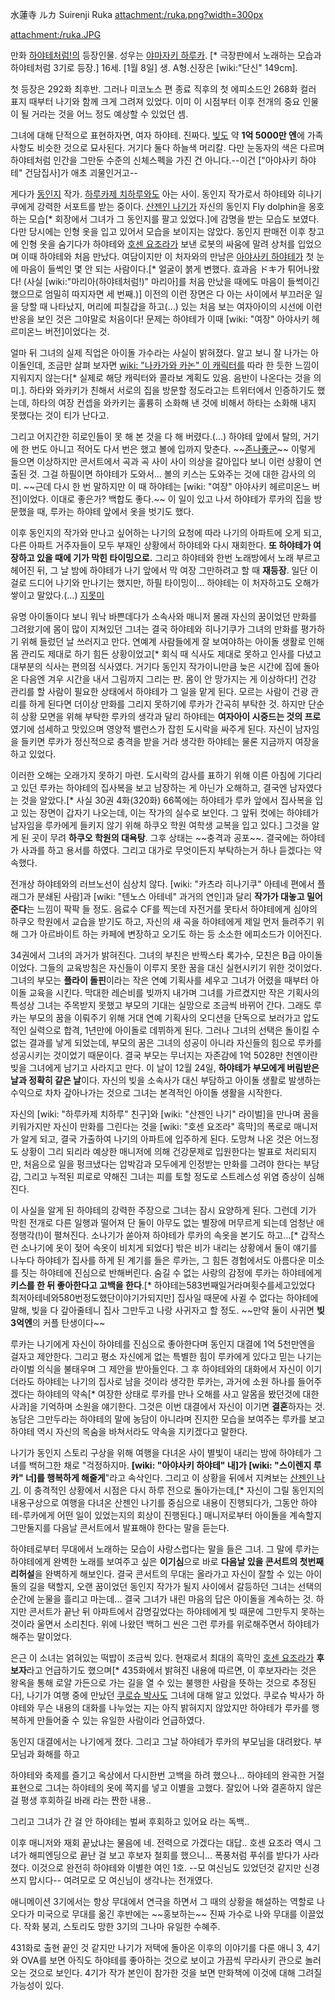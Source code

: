 水蓮寺 ルカ Suirenji Ruka
attachment:/ruka.png?width=300px

attachment:/ruka.JPG

만화 [[하야테처럼!]]의 등장인물. 성우는 [[야마자키 하루카]]. [* 극장판에서 노래하는 모습과 하야테처럼 3기로 등장.] 16세. [1월 8일] 생. A형.신장은 [wiki:"단신" 149cm].

첫 등장은 292화 최후반. 그러나 미코노스 편 종료 직후의 첫 에피소드인 268화 컬러 표지 때부터 나기와 함께 크게 그려져 있었다. 이미 이 시점부터 이후 전개의 중요 인물이 될 거라는 것을 어느 정도 예상할 수 있었던 셈.

그녀에 대해 단적으로 표현하자면, 여자 하야테. 진짜다. [[빚]]도 약 '''1억 5000만 엔'''에 가족 사항도 비슷한 것으로 묘사된다. 거기다 둘다 하늘색 머리칼. 다만 눈동자의 색은 다르며 하야테처럼 인간을 그만둔 수준의 신체스펙을 가진 건 아니다.--이건 ["아야사키 하야테" 건담집사]가 애초 괴물인거고--

게다가 [[동인지]] 작가. [[하루카제 치하루]]와도 아는 사이. 동인지 작가로서 하야테와 히나기쿠에게 강력한 서포트를 받는 중이다. [[산젠인 나기]]가 자신의 동인지 Fly dolphin을 옹호하는 모습[* 회장에서 그녀가 그 동인지를 팔고 있었다.]에 감명을 받는 모습도 보였다. 다만 당시에는 인형 옷을 입고 있어서 모습을 보이지는 않았다. 동인지 판매전 이후 창고에 인형 옷을 숨기다가 하야테와 [[호센 요조라]]가 보낸 로봇의 싸움에 말려 상처를 입었으며 이때 하야테와 처음 만났다. 여담이지만 이 처자와의 만남은 [[아야사키 하야테]]가 첫 눈에 마음이 들썩인 몇 안 되는 사람이다.[* 얼굴이 붉게 변했다. 효과음 ドキ가 튀어나왔다! (사실 [wiki:"마리아(하야테처럼!)" 마리아]를 처음 만났을 때에도 마음이 들썩이긴 했으므로 엄밀히 따지자면 세 번째.)] 이전의 이런 장면은 다 아는 사이에서 부끄러운 일을 당할 때 나타났지, 머리에 피칠갑을 하고(…) 있는 처음 보는 여자아이의 시선에 이런 반응을 보인 것은 그야말로 처음이다!
문제는 하야테가 이때 [wiki: "여장" 아야사키 헤르미온느 버전]이었다는 것.

얼마 뒤 그녀의 실제 직업은 아이돌 가수라는 사실이 밝혀졌다. 알고 보니 잘 나가는 아이돌인데, 조금만 살펴 보자면 [[wiki: "나카가와 카논" 이 캐릭터]]를 따라 한 듯한 느낌이 지워지지 않는다[* 실제로 해당 캐릭터와 콜라보 계획도 있음. 음반이 나온다는 것을 의미.]. 하타와 와카키가 친해서 서로의 집을 방문할 정도라고는 트위터에서 인증하기도 했는데, 하타의 여장 컨셉을 와카키는 훌륭히 소화해 낸 것에 비해서 하타는 소화해 내지 못했다는 것이 티가 난다고.

그리고 어지간한 히로인들이 못 해 본 것을 다 해 버렸다.(…) 하야테 앞에서 탈의, 거기에 한 번도 아니고 적어도 다서 번은 했고 볼에 입까지 맞춘다. ~~[[존나좋군]]~~ 이렇게 들으면 이상하지만 콘서트에서 곡과 곡 사이 사이 의상을 갈아입다 보니 이런 상황이 연출된 것. 그걸 하필이면 하야테가 도와서… 볼의 키스는 도와주는 것에 대한 감사의 의미. ~~근데 다시 한 번 말하지만 이 때 하야테는 [wiki: "여장" 아야사키 헤르미온느 버전]이었다. 이대로 좋은가? 백합도 좋다.~~
이 일이 있고 나서 하야테가 루카의 집을 방문했을 때, 루카는 하야테 앞에서 옷을 벗기도 했다.

이후 동인지의 작가와 만나고 싶어하는 나기의 요청에 따라 나기의 아파트에 오게 되고, 다른 아파트 거주자들이 모두 부재인 상황에서 하야테와 다시 재회한다. '''또 하야테가 여장하고 있을 때에 기가 막힌 타이밍으로.''' 그리고 하야테와 한번 노래방에서 노래 부르고 헤어진 뒤, 그 날 밤에 하야테가 나기 앞에서 막 여장 그만하려고 할 때 '''재등장'''. 일단 이걸로 드디어 나기와 만나기는 했지만, 하필 타이밍이… 하야테는 이 처자하고도 오해가 쌓이고 말았다.(…) [[지못미]]

유명 아이돌이다 보니 워낙 바쁜데다가 소속사와 매니저 몰래 자신의 꿈이었던 만화를 그려왔기에 몸이 많이 지쳐있던 그녀는 결국 하야테와 히나기쿠가 그녀의 만화를 평가하기 위해 들렀던 날 쓰러지고 만다. 연예계 사람들에게 잘 보여야하는 아이돌 생활로 인해 몸 관리도 제대로 하기 힘든 상황이었고[* 회식 때 식사도 제대로 못하고 인사를 다녔고 대부분의 식사는 편의점 식사였다. 거기다 동인지 작가이니만큼 늦은 시간에 집에 돌아온 다음엔 겨우 시간을 내서 그림까지 그리는 판. 몸이 안 망가지는 게 이상하다!] 건강 관리를 할 사람이 필요한 상태에서 하야테가 그 일을 맡게 된다. 모르는 사람이 건광 관리를 하게 된다면 더이상 만화를 그리지 못하기에 루카가 간곡히 부탁한 것. 하지만 단순히 상황 모면을 위해 부탁한 루카의 생각과 달리 하야테는 '''여자아이 시중드는 것의 프로'''였기에 섬세하고 맛있으며 영양적 밸런스가 잡힌 도시락을 싸주게 된다. 자신이 남자임을 들키면 루카가 정신적으로 충격을 받을 거라 생각한 하야테는 물론 지금까지 여장을 하고 있었다.

이러한 오해는 오래가지 못하기 마련. 도시락의 감사를 표하기 위해 이른 아침에 기다리고 있던 루카는 하야테의 집사복을 보고 남장하는 게 아닌가 오해하고, 결국엔 남자였다는 것을 알았다.[* 사실 30권 4화(320화) 66쪽에는 하야테가 루카 앞에서 집사복을 입고 있는 장면이 갑자기 나오는데, 이는 작가의 실수로 보인다. 그 앞뒤 컷에는 하야테가 남자임을 루카에게 들키지 않기 위해 하쿠오 학원 여학생 교복을 입고 있다.] 그것을 알게 된 곳이 무려 '''하쿠오 학원의 대욕탕'''. 그후 상태는 ~~충격과 공포~~. 결국에는 하야테가 사과를 하고 용서를 하였다. 그리고 대가로 무엇이든지 부탁하는거 하나 듣겠다는 약속했다.

전개상 하야테와의 러브노선이 심상치 않다. [wiki: "카츠라 히나기쿠" 아테네 편에서 플래그가 분쇄된 사람]과 [wiki: "텐노스 아테네" 과거의 연인]과 달리 '''작가가 대놓고 밀어준다'''는 느낌이 팍팍 들 정도. 음료수 CF를 찍는데 자전거를 못타서 하야테에게 심야의 하쿠오 학원에서 교습을 받기도 하고, 자신의 새 곡을 하야테에게 제일 먼저 들려주기 위해 그가 아르바이트 하는 카페에 변장하고 오기도 하는 등 소소한 에피소드가 이어진다.

34권에서 그녀의 과거가 밝혀진다. 그녀의 부친은 반짝스타 록가수, 모친은 B급 아이돌이었다. 그들의 교육방침은 자신들이 이루지 못한 꿈을 대신 실현시키기 위한 것이었다. 그녀의 부모는 '''플라이 돌핀'''이라는 작은 연예 기획사를 세우고 그녀가 어렸을 때부터 아이돌 교육을 시킨다. 막대한 레슨비를 빚까지 내가며 그녀를 가르켰지만 작은 기획사의 특성상 그녀는 주목받지 못했고 부모의 기대는 실망으로 조금씩 바뀌어 간다. 그래도 루카는 부모의 꿈을 이뤄주기 위해 거대 연예 기획사의 오디션을 단독으로 보러가고 압도적인 실력으로 합격, 1년만에 아이돌로 데뷔하게 된다. 그러나 그녀의 선택은 돌이킬 수 없는 결과를 낳게 되었는데, 부모의 꿈은 그녀의 성공이 아니라 자신들의 힘으로 루카를 성공시키는 것이었기 때문이다. 결국 부모는 무너지는 자존감에 1억 5028만 천엔이란 빚을 그녀에게 남기고 사라지고 만다. 이 날이 12월 24일, '''하야테가 부모에게 버림받은 날과 정확히 같은 날'''이다. 자신의 빚을 소속사가 대신 부담하고 아이돌 생활로 발생하는 수익으로 차차 갚아나가는 것으로 그녀는 본격적인 아이돌 생활을 시작한다.

자신의 [wiki: "하루카제 치하루" 친구]와 [wiki: "산젠인 나기" 라이벌]을 만나며 꿈을 키워가지만 자신이 만화를 그린다는 것을 [wiki: "호센 요조라" 흑막]의 폭로로 매니저가 알게 되고, 결국 가출하여 나기의 아파트에 입주하게 된다. 도망쳐 나온 것은 어느정도 상황이 그리 되리라 예상한 매니저에 의해 건강문제로 입원한다는 발표로 처리되지만, 처음으로 일을 펑크냈다는 압박감과 모두에게 인정받는 만화를 그려야 한다는 부담감, 그리고 누적된 피로로 약해진 그녀는 피를 토할 정도로 스트레스성 위염 증상이 심해진다.

이 사실을 알게 된 하야테의 강력한 주장으로 그녀는 잠시 요양하게 된다. 그런데 기가 막힌 전개로 다른 일행과 떨어져 단 둘이 아무도 없는 별장에 머무르게 되는데 엄청난 애정행각(!)이 펼쳐진다. 소나기가 쏟아져 하야테가 루카의 속옷을 본기도 하고...[* 갑작스런 소나기에 옷이 젖어 속옷이 비치게 되었다] 밖은 비가 내리는 상황에서 둘이 얘기를 나누다 하야테가 집사를 하게 된 계기를 들은 루카는, 그 힘든 경험에서도 아름다운 미소를 짓는 하야테에 진심으로 반해버린다. 숨길 수 없는 사랑의 감정에 루카는 하야테에게 '''키스를 한 뒤 좋아한다고 고백을 한다'''.[* 하야테는583번째일거라며횟수를세고있었다 최저아테네와580번정도했단이야기가되지만] 집사일 때문에 사귈 수 없다는 하야테에 말해, 빚을 다 갚아줄테니 집사 그만두고 나랑 사귀자고 할 정도. ~~만약 둘이 사귀면 '''빚 3억엔'''의 커플 탄생이다~~

루카는 나기에게 자신이 하야테를 진심으로 좋아한다며 동인지 대결에 1억 5천만엔을 걸자고 제안한다. 그리고 평소 자신에게 없는 특별한 힘이 루카에게 있다고 믿는 나기는 라이벌 의식을 불태우며 그 제안을 받아들인다. 그 후 하야테와의 대화에서 자신이 이기더라도 하야테는 나기의 집사로 남을 것이라 생각한 루카는, 과거에 소원 하나를 들어주겠다는 하야테의 약속[* 여장한 상태로 루카를 만나 오해를 사고 알몸을 봤던것에 대한 사과]을 기억하며 소원을 얘기한다. 그것은 이번 대결에서 자신이 이기면 '''결혼'''하자는 것. 농담은 그만두라는 하야테의 말에 농담이 아니라며 진지한 모습을 보여주는 루카를 보고 하야테 역시 자신의 목숨을 바쳐서라도 약속을 지키겠다고 말한다.

나기가 동인지 스토리 구상을 위해 여행을 다녀온 사이 별빛이 내리는 밤에 하야테가 그녀를 백허그한 채로 "걱정하지마. '''[wiki: "아야사키 하야테" 내]가 [wiki: "스이렌지 루카" 너]를 행복하게 해줄게'''"라고 속삭인다. 그리고 이 상황을 뒤에서 지켜보는 [[산젠인 나기]]. 이 충격적인 상황에서 시점은 다시 하루 전으로 돌아가는데,[* 자신이 그릴 동인지의 내용구상으로 여행을 다녀온 산젠인 나기를 중심으로 내용이 진행되다가, 그동안 하야테-루카에게 어떤 일이 있었는지의 회상이 진행된다.] 매니저로부터 아이돌을 계속할지 그만둘지를 다음날 콘서트에서 발표해야 한다는 말을 듣는다.

하야테로부터 무대에서 노래하는 모습이 사랑스럽다는 말을 들은 그녀. 그 말에 루카는 하야테에게 완벽한 노래를 보여주고 싶은 '''이기심'''으로 바로 '''다음날 있을 콘서트의 첫번째 리허설'''을 완벽하게 해보인다. 결국 콘서트의 무대는 올라가고 자신이 잘할 수 있는 아이돌의 길을 택할지, 오랜 꿈이었던 동인지 작가가 될지 사이에서 갈등하던 그녀는 선택의 순간에 눈물을 흘리고 마는데... 결국 그녀가 내린 마음의 답은 아이돌을 계속하는 것. 하지만 콘서트가 끝난 뒤 아파트에서 감명깊었다는 하야테에게 빚 때문에 그만두지 못하는 것이라 울면서 소리친다. 위에 나왔던 백허그 씬은 그런 루카를 위로해주면서 하야테가 해주는 말이었다.

은근 이 소녀는 얽혀있는 떡밥이 조금씩 있다. 현재로서 최대의 흑막인 [[호센 요조라]]가 '''후보자'''라고 언급하기도 했으며[* 435화에서 밝혀진 내용에 따르면, 이 후보자라는 것은 왕옥을 통해 로얄 가든으로 가는 길을 열 수 있는 불행한 사람을 뜻하는 것으로 추정된다], 나기가 여행 중에 만났던 [[쿠로슈 박사]]도 그녀에 대해 알고 있었다. 쿠로슈 박사가 하야테와 무슨 내용의 대화를 나누었는 지는 아직 밝혀지지 않았지만 하야테가 루카를 행복하게 만들어줄 수 있는 유일한 사람이라 언급하였다.

동인지 대결에서는 나기에게 졌다. 그리고 그날 하야테가 루카의 부모님을 대려왔다. 부모님과 화해를 하고 

하야테와 축제를 즐기고 옥상에서 다시한번 고백을 하려 했으나... 하야테의 완곡한 거절 표현으로 그녀는 하야테의 옷에 쪽지를 넣고 이별을 고했다. 잘있어 나와 결혼하지 않은걸 평생 후회하길 바래 라는 짠한 내용.. 

그리고 그녀가 간 걸 안 하야테는 벌써 후회하고 있어요 라는 독백.. 

이후 매니저와 재회 끝났냐는 물음에 네. 전력으로 가겠다는 대답.. 호센 요조라 역시 그녀가 해피엔딩으로 끝난 걸 보고 후보자 철회를 했으니... 폭풍처럼 푸쉬를 받다가 사라졌다. 이것으로 완전히 하야테와 이별한 여인 1호. --모 여신님도 있었던것 같지만 신경쓰지 맙시다-- 여려모로 모 여신님이 생각나는 전개였다.

애니메이션 3기에서는 항상 무대에서 연극을 하면서 그 때의 상황을 해설하는 역할로 나오다가 미국으로 무대를 옮긴 후반에는 ~~홍보하는~~ 진짜 가수로 나와 무대를 이끌었다.  작화 붕괴, 스토리도 망한 3기의 그나마 유일한 수혜주.

431화로 출현 끝인 것 같지만 나기가 저택에 돌아온 이후의 이야기를 다룬 애니 3, 4기와 OVA를 보면 아직도 하야테를 좋아하는 것으로 보이고 가끔씩 무라사키 관으로 놀러 오는 것으로 보인다. 4기가 작가 본인이 참가한 것을 보면 만화책에 이것에 대해 그려질 가능성이 있다.
